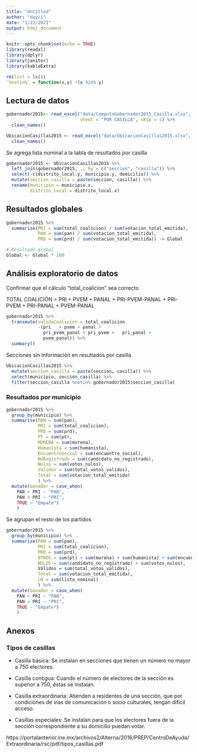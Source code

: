 ```yaml
---
title: "Untitled"
author: "dayci"
date: "1/22/2021"
output: html_document
---
```


```r
knitr::opts_chunk$set(echo = TRUE)
library(readxl)
library(dplyr)
library(janitor)
library(kableExtra)

rm(list = ls())
`%notin%` = function(x,y) !(x %in% y)
```

## Lectura de datos

```r
gobernador2015<- read_excel("data/ComputoGobernador2015_Casilla.xlsx", 
                            sheet = "POR CASILLA", skip = 1) %>%
  clean_names()

UbicacionCasillas2015 <- read_excel("data/UbicacionCasillas2015.xlsx", skip = 4) %>%
  clean_names()
```

Se agrega lista nominal a la tabla de resultados por casilla

```r
gobernador2015 <- UbicacionCasillas2015 %>%
  left_join(gobernador2015, ., by = c("seccion", "casilla")) %>%
  select(-c(distrito_local.y, municipio.y, domicilio)) %>%
  mutate(seccion_casilla = paste(seccion, casilla)) %>%
  rename(municipio = municipio.x,
         distrito_local = distrito_local.x)
```


## Resultados globales

```r
gobernador2015 %>%
  summarise(PRI = sum(total_coalicion) / sum(votacion_total_emitida),
            PAN = sum(pan) / sum(votacion_total_emitida),
            PRD = sum(prd) / sum(votacion_total_emitida)) -> Global

# Resultado global
Global <- Global * 100
```

## Análisis exploratorio de datos

Confirmar que el cálculo "total_coalicion" sea correcto

TOTAL COALICIÓN = PRI	+ PVEM + PANAL + PRI-PVEM-PANAL + PRI-PVEM +	PRI-PANAL +	PVEM-PANAL

```r
gobernador2015 %>%
  transmute(validaCoalicion = total_coalicion
            -(pri	+ pvem + panal +
              pri_pvem_panal + pri_pvem +	pri_panal + 
              pvem_panal)) %>% 
  summary()
```

Secciones sin información en resultados por casilla

```r
UbicacionCasillas2015 %>%
  mutate(seccion_casilla = paste(seccion, casilla)) %>%
  select(municipio, seccion_casilla) %>%
  filter(seccion_casilla %notin% gobernador2015$seccion_casilla)
```

### Resultados por municipio

```r
gobernador2015 %>%
  group_by(municipio) %>%
  summarise(PAN = sum(pan),
            PRI = sum(total_coalicion),
            PRD = sum(prd),
            PT = sum(pt),
            MORENA = sum(morena),
            Humanista = sum(humanista),
            EncuentroSocial = sum(encuentro_social),
            NoRegistrado = sum(candidato_no_registrado),
            Nulos = sum(votos_nulos),
            Validos = sum(total_votos_validos),
            Total = sum(votacion_total_emitida)
            ) %>%
  mutate(Ganador = case_when(
    PAN > PRI ~ "PAN",
    PAN < PRI ~ "PRI",
    TRUE ~ "Empate")
    )
```

Se agrupan el resto de los partidos

```r
gobernador2015 %>%
  group_by(municipio) %>%
  summarise(PAN = sum(pan),
            PRI = sum(total_coalicion),
            PRD = sum(prd),
            OTROS = sum(pt) + sum(morena) + sum(humanista) + sum(encuentro_social),
            NULOS = sum(candidato_no_registrado) + sum(votos_nulos),
            Válidos = sum(total_votos_validos),
            Total = sum(votacion_total_emitida),
            LN = sum(lista_nominal)
            ) %>%
  mutate(Ganador = case_when(
    PAN > PRI ~ "PAN",
    PAN < PRI ~ "PRI",
    TRUE ~ "Empate")
    )
```


## Anexos

### Tipos de casillas

- Casilla básica: Se instalan en secciones que tienen un número no mayor a 750 electores.

- Casilla contigua: Cuando el número de electores de la sección es superior a 750, éstas se instalan.

- Casilla extraordinaria: Atienden a residentes de una sección, que por condiciones de vías de comunicación o socio culturales, tengan difícil acceso.

- Casillas especiales: Se instalan para que los electores fuera de la sección correspondiente a su domicilio puedan votar.

https://portalanterior.ine.mx/archivos2/Alterna/2016/PREP/CentroDeAyuda/Extraordinaria/rsc/pdf/tipos_casillas.pdf